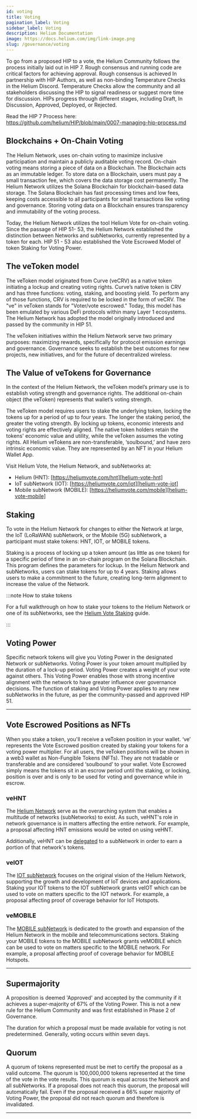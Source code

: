 ```yaml
---
id: voting
title: Voting
pagination_label: Voting
sidebar_label: Voting
description: Helium Documentation
image: https://docs.helium.com/img/link-image.png
slug: /governance/voting
---
```



<LegacyContentBanner />

To go from a proposed HIP to a vote, the Helium Community follows the process initially laid out in
HIP 7. Rough consensus and running code are critical factors for achieving approval. Rough consensus
is achieved In partnership with HIP Authors, as well as non-binding Temperature Checks in the Helium
Discord. Temperature Checks allow the community and all stakeholders discussing the HIP to signal
readiness or suggest more time for discussion. HIPs progress through different stages, including
Draft, In Discussion, Approved, Deployed, or Rejected.

Read the HIP 7 Process here: https://github.com/helium/HIP/blob/main/0007-managing-hip-process.md

## Blockchains + On-Chain Voting

The Helium Network, uses on-chain voting to maximize inclusive participation and maintain a publicly
auditable voting record. On-chain voting means storing a piece of data on a Blockchain. The
Blockchain acts as an immutable ledger. To store data on a Blockchain, users must pay a small
transaction fee, which covers the data storage cost permanently. The Helium Network utilizes the
Solana Blockchain for blockchain-based data storage. The Solana Blockchain has fast processing times
and low fees, keeping costs accessible to all participants for small transactions like voting and
governance. Storing voting data on a Blockchain ensures transparency and immutability of the voting
process.

Today, the Helium Network utilizes the tool Helium Vote for on-chain voting. Since the passage of HIP 51-
53, the Helium Network established the distinction between Networks and subNetworks, currently
represented by a token for each. HIP 51 - 53 also established the Vote Escrowed Model of token
Staking for Voting Power.

## The veToken model

The veToken model originated from Curve (veCRV) as a native token initiating a lockup and creating
voting rights. Curve’s native token is CRV and has three functions: voting, staking, and boosting
yield. To perform any of those functions, CRV is required to be locked in the form of veCRV. The
"ve" in veToken stands for "Voter/vote escrowed." Today, this model has been emulated by various
DeFi protocols within many Layer 1 ecosystems. The Helium Network has adopted the model originally
introduced and passed by the community in HIP 51.

The veToken initiatives within the Helium Network serve two primary purposes: maximizing rewards,
specifically for protocol emission earnings and governance. Governance seeks to establish the best
outcomes for new projects, new initiatives, and for the future of decentralized wireless.

## The Value of veTokens for Governance

In the context of the Helium Network, the veToken model’s primary use is to establish voting
strength and governance rights. The additional on-chain object (the veToken) represents that
wallet’s voting strength.

The veToken model requires users to stake the underlying token, locking the tokens up for a period
of up to four years. The longer the staking period, the greater the voting strength. By locking up
tokens, economic interests and voting rights are effectively aligned. The native token holders
retain the tokens' economic value and utility, while the veToken assumes the voting rights. All
Helium veTokens are non-transferable, ‘soulbound,’ and have zero intrinsic economic value. They are
represented by an NFT in your Helium Wallet App.

Visit Helium Vote, the Helium Network, and subNetworks at:

- Helium (HNT): [https://heliumvote.com/hnt][helium-vote-hnt]
- IoT subNetwork (IOT): [https://heliumvote.com/iot][helium-vote-iot]
- Mobile subNetwork (MOBILE): [https://heliumvote.com/mobile][helium-vote-mobile]

## Staking

To vote in the Helium Network for changes to either the Network at large, the IoT (LoRaWAN)
subNetwork, or the Mobile (5G) subNetwork, a participant must stake tokens: HNT, IOT, or MOBILE
tokens.

Staking is a process of locking up a token amount (as little as one token) for a specific period of
time in an on-chain program on the Solana Blockchain. This program defines the parameters for
lockup. In the Helium Network and subNetworks, users can stake tokens for up to 4 years. Staking
allows users to make a commitment to the future, creating long-term alignment to increase the value
of the Network.

:::note How to stake tokens

For a full walkthrough on how to stake your tokens to the Helium Network or one of its subNetworks,
see the [Helium Vote Staking][voting-power] guide.

:::

## Voting Power

Specific network tokens will give you Voting Power in the designated Network or subNetworks. Voting
Power is your token amount multiplied by the duration of a lock-up period. Voting Power creates a
weight of your vote against others. This Voting Power enables those with strong incentive alignment
with the network to have greater influence over governance decisions. The function of staking and
Voting Power applies to any new subNetworks in the future, as per the community-passed and approved
HIP 51.

---

## Vote Escrowed Positions as NFTs

When you stake a token, you'll receive a veToken position in your wallet. ‘ve’ represents the Vote
Escrowed position created by staking your tokens for a voting power multiplier. For all users, the
veToken positions will be shown in a web3 wallet as Non-Fungible Tokens (NFTs). They are not
tradable or transferable and are considered ‘soulbound’ to your wallet. Vote Escrowed simply means
the tokens sit in an escrow period until the staking, or locking, position is over and is only to be
used for voting and governance while in escrow.

### veHNT

The [Helium Network][helium-vote-hnt] serve as the overarching system that enables a multitude of networks (subNetworks)
to exist. As such, veHNT's role in network governance is in matters affecting the entire network. 
For example, a proposal affecting HNT emissions would be voted on using veHNT.

Additionally, veHNT can be [delegated][delegate] to a subNetwork in order to earn a portion of that
network's tokens.

### veIOT

The [IOT subNetwork][helium-vote-iot] focuses on the original vision of the Helium Network, supporting
the growth and development of IoT devices and applications. Staking your IOT tokens to the IOT
subNetwork grants veIOT which can be used to vote on matters specific to the IOT network. For
example, a proposal affecting proof of coverage behavior for IoT Hotspots.

### veMOBILE

The [MOBILE subNetwork][helium-vote-mobile] is dedicated to the growth and expansion of the Helium
Network in the mobile and telecommunications sectors. Staking your MOBILE tokens to the MOBILE
subNetwork grants veMOBILE which can be used to vote on matters specific to the MOBILE network. For
example, a proposal affecting proof of coverage behavior for MOBILE Hotspots.

---

## Supermajority

A proposition is deemed 'Approved' and accepted by the community if it achieves a super-majority of
67% of the Voting Power. This is not a new rule for the Helium Community and was first established
in Phase 2 of Governance.

The duration for which a proposal must be made available for voting is not predetermined. Generally,
voting occurs within seven days.

## Quorum

A quorum of tokens represented must be met to certify the proposal as a valid outcome. The quorum is
100,000,000 tokens represented at the time of the vote in the vote results. This quorum is equal
across the Network and all subNetworks. If a proposal does not reach this quorum, the proposal will
automatically fail. Even if the proposal received a 66% super majority of Voting Power, the proposal
did not reach quorum and therefore is invalidated.

---

[helium-vote]: https://heliumvote.com
[helium-vote-hnt]: https://heliumvote.com/hnt
[helium-vote-iot]: https://heliumvote.com/iot
[helium-vote-mobile]: https://heliumvote.com/mobile
[delegate]: /governance/staking-with-helium-vote#delegating-stakes
[voting-power]: /governance/faq

